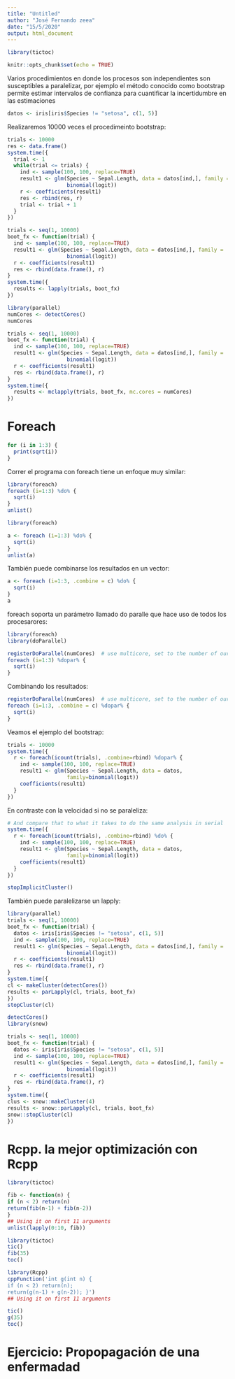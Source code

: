 ---
title: "Untitled"
author: "José Fernando zeea"
date: "15/5/2020"
output: html_document
---

```{r}
library(tictoc)
```


```{r setup, include=FALSE}
knitr::opts_chunk$set(echo = TRUE)
```

Varios procedimientos en donde los procesos son independientes son susceptibles a paralelizar, por ejemplo el método conocido como bootstrap permite estimar intervalos de confianza para cuantificar la incertidumbre en las estimaciones

```{r}
datos <- iris[iris$Species != "setosa", c(1, 5)]
```

Realizaremos 10000 veces el procedimeinto bootstrap:



```{r}
trials <- 10000
res <- data.frame()
system.time({
  trial <- 1
  while(trial <= trials) {
    ind <- sample(100, 100, replace=TRUE)
    result1 <- glm(Species ~ Sepal.Length, data = datos[ind,], family =  
                   binomial(logit))
    r <- coefficients(result1)
    res <- rbind(res, r)
    trial <- trial + 1
  }
})
```

```{r}
trials <- seq(1, 10000)
boot_fx <- function(trial) {
  ind <- sample(100, 100, replace=TRUE)
  result1 <- glm(Species ~ Sepal.Length, data = datos[ind,], family =  
                   binomial(logit))
  r <- coefficients(result1)
  res <- rbind(data.frame(), r)
}
system.time({
  results <- lapply(trials, boot_fx)
})
```

```{r}
library(parallel)
numCores <- detectCores()
numCores
```


```{r}
trials <- seq(1, 10000)
boot_fx <- function(trial) {
  ind <- sample(100, 100, replace=TRUE)
  result1 <- glm(Species ~ Sepal.Length, data = datos[ind,], family =  
                   binomial(logit))
  r <- coefficients(result1)
  res <- rbind(data.frame(), r)
}
system.time({
  results <- mclapply(trials, boot_fx, mc.cores = numCores)
})
```

# Foreach

```{r}
for (i in 1:3) {
  print(sqrt(i))
}
```

Correr el programa con foreach tiene un enfoque muy similar:

```{r}
library(foreach)
foreach (i=1:3) %do% {
  sqrt(i)
}
unlist()
```


```{r}
library(foreach)
```


```{r}
a <- foreach (i=1:3) %do% {
  sqrt(i)
}
unlist(a)
```

También puede combinarse los resultados en un vector:

```{r}
a <- foreach (i=1:3, .combine = c) %do% {
  sqrt(i)
}
a
```




foreach soporta un parámetro llamado do paralle que hace uso de todos los procesarores:


```{r}
library(foreach)
library(doParallel)
```

```{r}
registerDoParallel(numCores)  # use multicore, set to the number of our cores
foreach (i=1:3) %dopar% {
  sqrt(i)
}
```
Combinando los resultados:

```{r}
registerDoParallel(numCores)  # use multicore, set to the number of our cores
foreach (i=1:3, .combine = c) %dopar% {
  sqrt(i)
}

```


Veamos el ejemplo del bootstrap:

```{r}
trials <- 10000
system.time({
  r <- foreach(icount(trials), .combine=rbind) %dopar% {
    ind <- sample(100, 100, replace=TRUE)
    result1 <- glm(Species ~ Sepal.Length, data = datos,   
                   family=binomial(logit))
    coefficients(result1)
  }
})

```

En contraste con la velocidad si no se paraleliza:

```{r}
# And compare that to what it takes to do the same analysis in serial
system.time({
  r <- foreach(icount(trials), .combine=rbind) %do% {
    ind <- sample(100, 100, replace=TRUE)
    result1 <- glm(Species ~ Sepal.Length, data = datos,   
                   family=binomial(logit))
    coefficients(result1)
  }
})
```

```{r}
stopImplicitCluster()
```


También puede paralelizarse un lapply:


```{r}
library(parallel)
trials <- seq(1, 10000)
boot_fx <- function(trial) {
  datos <- iris[iris$Species != "setosa", c(1, 5)]
  ind <- sample(100, 100, replace=TRUE)
  result1 <- glm(Species ~ Sepal.Length, data = datos[ind,], family =  
                   binomial(logit))
  r <- coefficients(result1)
  res <- rbind(data.frame(), r)
}
system.time({
cl <- makeCluster(detectCores())
results <- parLapply(cl, trials, boot_fx)
})
stopCluster(cl)
```

```{r}
detectCores()
library(snow)
```


```{r}
trials <- seq(1, 10000)
boot_fx <- function(trial) {
  datos <- iris[iris$Species != "setosa", c(1, 5)]
  ind <- sample(100, 100, replace=TRUE)
  result1 <- glm(Species ~ Sepal.Length, data = datos[ind,], family =  
                   binomial(logit))
  r <- coefficients(result1)
  res <- rbind(data.frame(), r)
}
system.time({
clus <- snow::makeCluster(4)
results <- snow::parLapply(cl, trials, boot_fx)
snow::stopCluster(cl)
})
```


# Rcpp. la mejor optimización con Rcpp

```{r}
library(tictoc)
```

```{r}
fib <- function(n) {
if (n < 2) return(n)
return(fib(n-1) + fib(n-2))
}
## Using it on first 11 arguments
unlist(lapply(0:10, fib))
```

```{r}
library(tictoc)
tic()
fib(35)
toc()
```


```{r}
library(Rcpp)
cppFunction('int g(int n) {
if (n < 2) return(n);
return(g(n-1) + g(n-2)); }')
## Using it on first 11 arguments
```

```{r}
tic()
g(35)
toc()
```

# Ejercicio: Propopagación de una enfermadad


